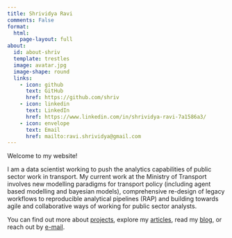 ```yaml
---
title: Shrividya Ravi
comments: False
format:
  html:
    page-layout: full
about:
  id: about-shriv
  template: trestles
  image: avatar.jpg
  image-shape: round 
  links:
    - icon: github
      text: GitHub
      href: https://github.com/shriv
    - icon: linkedin
      text: LinkedIn
      href: https://www.linkedin.com/in/shrividya-ravi-7a1586a3/
    - icon: envelope
      text: Email
      href: mailto:ravi.shrividya@gmail.com
---
```


:::{#about-shriv}
Welcome to my website! 

I am a data scientist working to push the analytics capabilities of public sector work in transport. My current work at the Ministry of Transport involves new modelling paradigms for transport policy (including agent based modelling and bayesian models), comprehensive re-design of legacy workflows to reproducible analytical pipelines (RAP) and building towards agile and collaborative ways of working for public sector analysts. 

You can find out more about [projects](projects.qmd), explore my [articles](articles.qmd), read my [blog](index.qmd), or reach out by [e-mail](mailto:dmitri.schebarchov@gmail.com).
:::